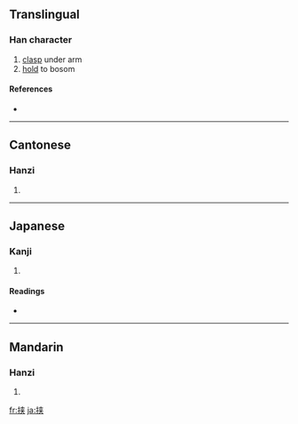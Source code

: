 {{see|挾}}
==Translingual==

===Han character===
{{Han char|rn=64|rad=手|as=06|sn=9|four=|canj=手大廿 (QKT)}}

# [[clasp]] under arm
# [[hold]] to bosom

====References====
* {{Han ref|kx=0431.171|hdz=31868.090|uh=631F|ud=25375}}

----

==Cantonese==

===Hanzi===
{{yue-hanzi|jyut=|y=haap6, hip6}}

# {{defn|Cantonese}}

----

==Japanese==

===Kanji===
{{ja-kanji|grade=c|rs=手06}}

# {{defn|Japanese}}

====Readings====
* {{ja-readings|on=[[きょう]] (kyō), [[しょう]] (shō)|kun=[[はさむ]] (hasamu)}}

----

==Mandarin==

===Hanzi===
{{cmn-hanzi|tra=挾|pin=[[xié]] ([[xie2]])|wg=hsieh<sup>2</sup>}}

# {{defn|Mandarin}}

[[fr:挟]]
[[ja:挟]]